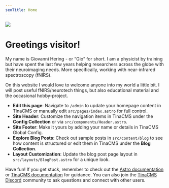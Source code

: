```yaml
---
seoTitle: Home
---
```


![](/chinapic.png)

# Greetings visitor!

My name is Giovanni Hering - or “Gio” for short. I am a physicist by training but have spent the last few years helping researchers across the globe with their neuroimaging needs. More specifically, working with near-infrared spectroscopy (fNIRS).

On this website I would love to welcome anyone into my world a little bit. I will post useful fNIRS/neurotech things, but also educational material and the occasional hobby-project.

* **Edit this page**: Navigate to `/admin` to update your homepage content in TinaCMS or manually edit `src/pages/index.astro` for full control.
* **Site Header**: Customize the navigation items in TinaCMS under the **Config Collection** or via `src/components/Header.astro`.
* **Site Footer**: Make it yours by adding your name or details in TinaCMS Global Config.
* **Explore Blog Posts**: Check out sample posts in `src/content/blog` to see how content is structured or edit them in TinaCMS under the **Blog Collection**.
* **Layout Customization**: Update the blog post page layout in `src/layouts/BlogPost.astro` for a unique look.

Have fun! If you get stuck, remember to check out the [Astro documentation](https://docs.astro.build/en/getting-started/) or [TinaCMS documentation](https://tina.io/docs) for guidance. You can also join the [TinaCMS Discord](https://discord.com/invite/zumN63Ybpf) community to ask questions and connect with other users.
